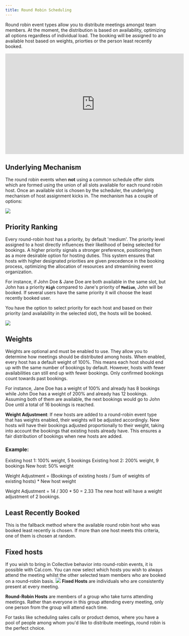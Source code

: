 ```yaml
---
title: Round Robin Scheduling
---
```

Round robin event types allow you to distribute meetings amongst team members. At the moment, the distribution is based on availability, optimizing all options regardless of individual load. The booking will be assigned to an available host based on weights, priorties or the person least recently booked.
<Frame>
<iframe width="560" height="315" src="https://www.youtube.com/embed/93iOmzHieCU?si=cT8uKL8NcPr2e-Rg" title="YouTube video player" frameborder="0" allow="accelerometer; autoplay; clipboard-write; encrypted-media; gyroscope; picture-in-picture; web-share" referrerpolicy="strict-origin-when-cross-origin" allowfullscreen></iframe>
</Frame>

## Underlying Mechanism

The round robin events when **not** using a common schedule offer slots which are formed using the union of all slots available for each round robin host. Once an available slot is chosen by the scheduler, the underlying mechanism of host assignment kicks in. The mechanism has a couple of options:

[![](https://downloads.intercomcdn.com/i/o/1198422483/d14818f9c10783dc8476464c/i1600x900-C_UH53xMxD-i_qiunh8.png?expires=1736325000&signature=5df708fc851410990c6fea369b0b62f5b398789242bc5bdc1c22fba60b5635b4&req=dSEuHs18n4VXWvMW1HO4zWqmBkE%2BZ3JWMFTkdeiauZnQSHXvN06q9fSVaKip%0AavyHm5oVKIdbmgRQwr8%3D%0A)](https://downloads.intercomcdn.com/i/o/1198422483/d14818f9c10783dc8476464c/i1600x900-C_UH53xMxD-i_qiunh8.png?expires=1736325000&signature=5df708fc851410990c6fea369b0b62f5b398789242bc5bdc1c22fba60b5635b4&req=dSEuHs18n4VXWvMW1HO4zWqmBkE%2BZ3JWMFTkdeiauZnQSHXvN06q9fSVaKip%0AavyHm5oVKIdbmgRQwr8%3D%0A)

## Priority Ranking

Every round-robin host has a priority, by default 'medium'. The priority level assigned to a host directly influences their likelihood of being selected for bookings. A higher priority signals a stronger preference, positioning them as a more desirable option for hosting duties. This system ensures that hosts with higher designated priorities are given precedence in the booking process, optimizing the allocation of resources and streamlining event organization.

For instance, if John Doe & Jane Doe are both available in the same slot, but John has a priority **`High`** compared to Jane's priority of **`Medium`**, John will be booked. If several users have the same priority it will choose the least recently booked user.

You have the option to select priority for each host and based on their priority (and availability in the selected slot), the hosts will be booked.

[![](https://downloads.intercomcdn.com/i/o/1198422484/7032e3d2d3ca3403d38c4f34/i1600x900-sPtSh0GS1Fh8_uxplud.png?expires=1736325000&signature=389e28b33024e295f72dbde7e2778493002c82112e6c53ad81c84158f9aca581&req=dSEuHs18n4VXXfMW1HO4zRlMb6yqKrOjx2NU4OrJKRSE0s%2FlRT5audRg00I%2B%0Aox9K1McHnyM9RL5a3lI%3D%0A)](https://downloads.intercomcdn.com/i/o/1198422484/7032e3d2d3ca3403d38c4f34/i1600x900-sPtSh0GS1Fh8_uxplud.png?expires=1736325000&signature=389e28b33024e295f72dbde7e2778493002c82112e6c53ad81c84158f9aca581&req=dSEuHs18n4VXXfMW1HO4zRlMb6yqKrOjx2NU4OrJKRSE0s%2FlRT5audRg00I%2B%0Aox9K1McHnyM9RL5a3lI%3D%0A)

## Weights

Weights are optional and must be enabled to use. They allow you to determine how meetings should be distributed among hosts. When enabled, every host has a default weight of 100%. This means each host should end up with the same number of bookings by default. However, hosts with fewer availabilities can still end up with fewer bookings. Only confirmed bookings count towards past bookings.

For instance, Jane Doe has a weight of 100% and already has 8 bookings while John Doe has a weight of 200% and already has 12 bookings. Assuming both of them are available, the next bookings would go to John Doe until a total of 16 bookings is reached.

**Weight Adjustment**: If new hosts are added to a round-robin event type that has weights enabled, their weights will be adjusted accordingly. New hosts will have their bookings adjusted proportionally to their weight, taking into account the bookings that existing hosts already have. This ensures a fair distribution of bookings when new hosts are added.
### Example:
Existing host 1: 100% weight, 5 bookings
Existing host 2: 200% weight, 9 bookings
New host: 50% weight

Weight Adjustment = (Bookings of existing hosts / Sum of weights of existing hosts) * New host weight

Weight Adjustment = 14 / 300 * 50 = 2.33
The new host will have a weight adjustment of 2 bookings.

## Least Recently Booked
This is the fallback method where the available round robin host who was booked least recently is chosen. If more than one host meets this criteria, one of them is chosen at random.


## Fixed hosts
If you wish to bring in Collective behavior into round-robin events, it is possible with Cal.com. You can now select which hosts you wish to always attend the meeting whilst the other selected team members who are booked on a round-robin basis.
![](https://downloads.intercomcdn.com/i/o/1198422485/886260ecd32e570bc1c17980/i1600x899-2GVNR4Q0fjRI_smxuoj.png?expires=1736325000&signature=6e43380ae8c709d632b0ffedb0428dc1cf4ed2d5a70610a9ff7aec707adb6f11&req=dSEuHs18n4VXXPMW1HO4zZ2W4m%2B6ATUGOvymCQKz%2FZsqVx%2BpyZc3vbeHQive%0AKT741HnunGcXiqG25Ow%3D%0A)
**Fixed Hosts** are individuals who are consistently present at every meeting.

**Round-Robin Hosts** are members of a group who take turns attending meetings. Rather than everyone in this group attending every meeting, only one person from the group will attend each time.

For tasks like scheduling sales calls or product demos, where you have a pool of people among whom you'd like to distribute meetings, round robin is the perfect choice.
